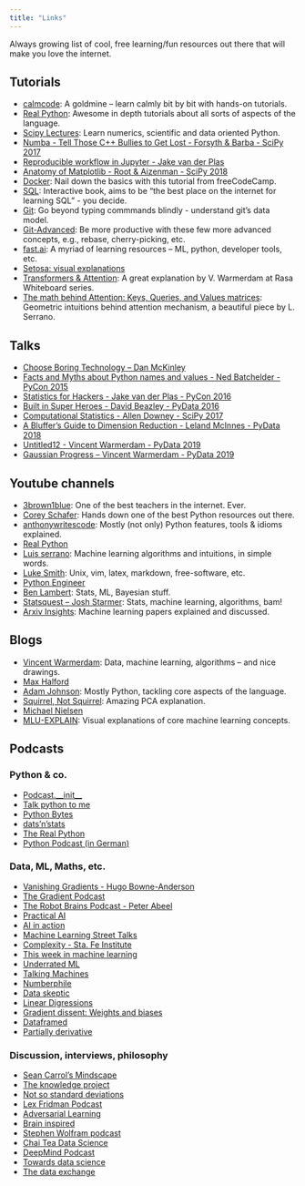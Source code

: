 ```yaml
---
title: "Links"
---
```


Always growing list of cool, free learning/fun resources out there that will make you love the internet.

## Tutorials
  - [calmcode](http://calmcode.io): A goldmine – learn calmly bit by bit with hands-on tutorials.
  - [Real Python](https://realpython.com/): Awesome in depth tutorials about all sorts of aspects of the language.
  - [Scipy Lectures](http://scipy-lectures.org): Learn numerics, scientific and data oriented Python.
  - [Numba - Tell Those C++ Bullies to Get Lost - Forsyth & Barba - SciPy 2017](https://www.youtube.com/watch?v=SzBi3xdEF2Y&list=PLYx7XA2nY5Gf37zYZMw6OqGFRPjB1jCy6&index=7)
  - [Reproducible workflow in Jupyter - Jake van der Plas](https://www.youtube.com/playlist?list=PLYCpMb24GpOC704uO9svUrihl-HY1tTJJ)
  - [Anatomy of Matplotlib - Root & Aizenman - SciPy 2018](https://www.youtube.com/watch?v=6gdNUDs6QPc)
  - [Docker](https://www.youtube.com/watch?v=fqMOX6JJhGo): Nail down the basics with this tutorial from freeCodeCamp.
  - [SQL](https://selectstarsql.com/): Interactive book, aims to be "the best place on the internet for learning SQL" - you decide.
  - [Git](https://missing.csail.mit.edu/2020/version-control/): Go beyond typing commmands blindly - understand git's data model.
  - [Git-Advanced](https://www.youtube.com/watch?v=qsTthZi23VE): Be more productive with these few more advanced concepts, e.g., rebase, cherry-picking, etc.
  - [fast.ai](https://www.fast.ai/): A myriad of learning resources – ML, python, developer tools, etc.
  - [Setosa: visual explanations](https://setosa.io/)
  - [Transformers & Attention](https://www.youtube.com/watch?v=yGTUuEx3GkA): A great explanation by V. Warmerdam at Rasa Whiteboard series.
  - [The math behind Attention: Keys, Queries, and Values matrices](https://www.youtube.com/watch?v=UPtG_38Oq8o): Geometric intuitions behind attention mechanism, a beautiful piece by L. Serrano.

## Talks
  - [Choose Boring Technology – Dan McKinley](https://boringtechnology.club/)
  - [Facts and Myths about Python names and values - Ned Batchelder - PyCon 2015](https://www.youtube.com/watch?v=_AEJHKGk9ns)
  - [Statistics for Hackers - Jake van der Plas - PyCon 2016](https://www.youtube.com/watch?v=Iq9DzN6mvYA)
  - [Built in Super Heroes - David Beazley - PyData 2016](https://www.youtube.com/watch?v=lyDLAutA88s)
  - [Computational Statistics - Allen Downey - SciPy 2017](https://www.youtube.com/watch?v=He9MCbs1wgE)
  - [A Bluffer's Guide to Dimension Reduction - Leland McInnes - PyData 2018](https://www.youtube.com/watch?v=9iol3Lk6kyU)
  - [Untitled12 - Vincent Warmerdam - PyData 2019](https://www.youtube.com/watch?list=PLGVZCDnMOq0pDxc2cSp_N42M4OPfLgtBD&v=yXGCKqo5cEYt)
  - [Gaussian Progress – Vincent Warmerdam - PyData 2019](https://www.youtube.com/watch?v=aICqoAG5BXQ)

## Youtube channels
  - [3brown1blue](https://www.youtube.com/channel/UCYO_jab_esuFRV4b17AJtAw): One of the best teachers in the internet. Ever.
  - [Corey Schafer](https://www.youtube.com/channel/UCCezIgC97PvUuR4_gbFUs5g): Hands down one of the best Python resources out there.
  - [anthonywritescode](https://www.youtube.com/channel/UC46xhU1EH7aywEgvA9syS3w): Mostly (not only) Python features, tools & idioms explained.
  - [Real Python](https://www.youtube.com/channel/UCI0vQvr9aFn27yR6Ej6n5UA)
  - [Luis serrano](https://www.youtube.com/channel/UCgBncpylJ1kiVaPyP-PZauQ): Machine learning algorithms and intuitions, in simple words.
  - [Luke Smith](https://www.youtube.com/channel/UC2eYFnH61tmytImy1mTYvhA): Unix, vim, latex, markdown, free-software, etc.
  - [Python Engineer](https://www.youtube.com/channel/UCbXgNpp0jedKWcQiULLbDTA)
  - [Ben Lambert](https://www.youtube.com/user/SpartacanUsuals): Stats, ML, Bayesian stuff.
  - [Statsquest – Josh Starmer](https://www.youtube.com/user/joshstarmer): Stats, machine learning, algorithms, bam!
  - [Arxiv Insights](https://www.youtube.com/channel/UCNIkB2IeJ-6AmZv7bQ1oBYg): Machine learning papers explained and discussed.

## Blogs
  - [Vincent Warmerdam](https://koaning.io): Data, machine learning, algorithms – and nice drawings.
  - [Max Halford](http://maxhalford.github.io)
  - [Adam Johnson](https://adamj.eu/tech): Mostly Python, tackling core aspects of the language.
  - [Squirrel, Not Squirrel](https://notsquirrel.com/pca/): Amazing PCA explanation.
  - [Michael Nielsen](http://cognitivemedium.com/)
  - [MLU-EXPLAIN](https://mlu-explain.github.io/): Visual explanations of core machine learning concepts.

## Podcasts
### Python & co.
  - [Podcast.__init__](https://www.pythonpodcast.com/episodes/)
  - [Talk python to me](https://talkpython.fm/)
  - [Python Bytes](https://pythonbytes.fm/episodes/all)
  - [dats'n'stats](http://www.pydata-podcast.com/)
  - [The Real Python](https://realpython.com/podcasts/rpp/)
  - [Python Podcast (in German)](https://python-podcast.de/show/)

  
### Data, ML, Maths, etc.
  - [Vanishing Gradients - Hugo Bowne-Anderson](https://vanishinggradients.fireside.fm/)
  - [The Gradient Podcast](https://thegradientpub.substack.com/s/podcast)
  - [The Robot Brains Podcast - Peter Abeel](https://www.therobotbrains.ai/)
  - [Practical AI](https://open.spotify.com/episode/0dXmvOSo6bvcVRjUY6qWI8?si=r1EyetnTSaWnU8KjRf6Drg)
  - [AI in action](https://open.spotify.com/show/6z0wTS6N8Lwj8zuZHeFKLx)
  - [Machine Learning Street Talks](https://www.youtube.com/channel/UCMLtBahI5DMrt0NPvDSoIRQ/videos)
  - [Complexity - Sta. Fe Institute](https://www.santafe.edu/culture/podcast)
  - [This week in machine learning](https://twimlai.com/)
  - [Underrated ML](https://www.underratedml.com/)
  - [Talking Machines](https://www.thetalkingmachines.com/)
  - [Numberphile](https://www.numberphile.com/podcast)
  - [Data skeptic](https://dataskeptic.com/)
  - [Linear Digressions](http://lineardigressions.com/)
  - [Gradient dissent: Weights and biases](https://open.spotify.com/show/7o9r3fFig3MhTJwehXDbXm?si=d7Ncp7nXQ7C1O7wu0Oxvqg)
  - [Dataframed](https://www.datacamp.com/community/podcast)
  - [Partially derivative](http://partiallyderivative.com/)
  
  
### Discussion, interviews, philosophy
  - [Sean Carrol's Mindscape](https://www.preposterousuniverse.com/podcast/)
  - [The knowledge project](https://fs.blog/knowledge-project/)
  - [Not so standard deviations](http://nssdeviations.com/)
  - [Lex Fridman Podcast](https://lexfridman.com/ai/)
  - [Adversarial Learning](https://adversariallearning.com/)
  - [Brain inspired](https://braininspired.co/)
  - [Stephen Wolfram podcast](https://soundcloud.com/stephenwolfram)
  - [Chai Tea Data Science](https://chaitimedatascience.com/)
  - [DeepMind Podcast](https://deepmind.com/blog/article/welcome-to-the-deepmind-podcast)
  - [Towards data science](https://towardsdatascience.com/podcast/home)
  - [The data exchange](https://thedataexchange.media/episodes/)

